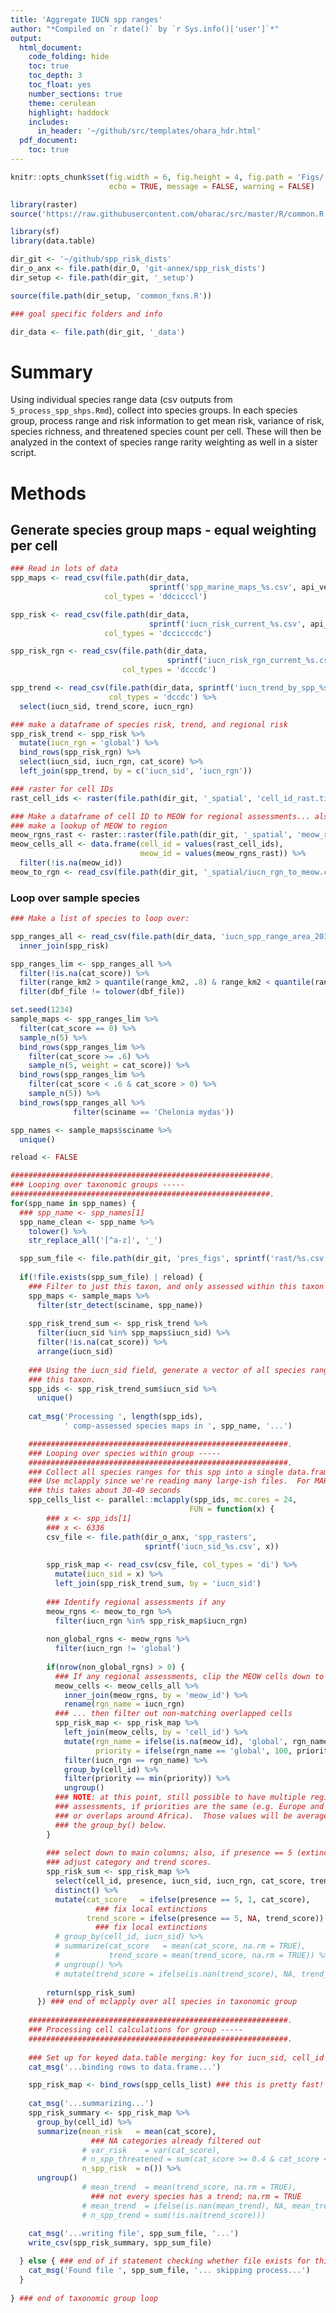 ```yaml
---
title: 'Aggregate IUCN spp ranges'
author: "*Compiled on `r date()` by `r Sys.info()['user']`*"
output: 
  html_document:
    code_folding: hide
    toc: true
    toc_depth: 3
    toc_float: yes
    number_sections: true
    theme: cerulean
    highlight: haddock
    includes: 
      in_header: '~/github/src/templates/ohara_hdr.html'
  pdf_document:
    toc: true
---
```


``` r

knitr::opts_chunk$set(fig.width = 6, fig.height = 4, fig.path = 'Figs/',
                      echo = TRUE, message = FALSE, warning = FALSE)

library(raster)
source('https://raw.githubusercontent.com/oharac/src/master/R/common.R')

library(sf)
library(data.table)

dir_git <- '~/github/spp_risk_dists'
dir_o_anx <- file.path(dir_O, 'git-annex/spp_risk_dists')
dir_setup <- file.path(dir_git, '_setup')

source(file.path(dir_setup, 'common_fxns.R'))

### goal specific folders and info

dir_data <- file.path(dir_git, '_data')

```

# Summary

Using individual species range data (csv outputs from `5_process_spp_shps.Rmd`), collect into species groups.  In each species group, process range and risk information to get mean risk, variance of risk, species richness, and threatened species count per cell.  These will then be analyzed in the context of species range rarity weighting as well in a sister script.

# Methods

## Generate species group maps - equal weighting per cell

``` r

### Read in lots of data
spp_maps <- read_csv(file.path(dir_data, 
                               sprintf('spp_marine_maps_%s.csv', api_version)),
                     col_types = 'ddcicccl')

spp_risk <- read_csv(file.path(dir_data, 
                               sprintf('iucn_risk_current_%s.csv', api_version)),
                     col_types = 'dccicccdc')

spp_risk_rgn <- read_csv(file.path(dir_data, 
                                   sprintf('iucn_risk_rgn_current_%s.csv', api_version)),
                         col_types = 'dcccdc')

spp_trend <- read_csv(file.path(dir_data, sprintf('iucn_trend_by_spp_%s.csv', api_version)),
                      col_types = 'dccdc') %>%
  select(iucn_sid, trend_score, iucn_rgn)

### make a dataframe of species risk, trend, and regional risk
spp_risk_trend <- spp_risk %>%
  mutate(iucn_rgn = 'global') %>%
  bind_rows(spp_risk_rgn) %>%
  select(iucn_sid, iucn_rgn, cat_score) %>%
  left_join(spp_trend, by = c('iucn_sid', 'iucn_rgn'))

### raster for cell IDs
rast_cell_ids <- raster(file.path(dir_git, '_spatial', 'cell_id_rast.tif'))

### Make a dataframe of cell ID to MEOW for regional assessments... also 
### make a lookup of MEOW to region
meow_rgns_rast <- raster::raster(file.path(dir_git, '_spatial', 'meow_rast.tif'))
meow_cells_all <- data.frame(cell_id = values(rast_cell_ids),
                             meow_id = values(meow_rgns_rast)) %>%
  filter(!is.na(meow_id))
meow_to_rgn <- read_csv(file.path(dir_git, '_spatial/iucn_rgn_to_meow.csv'))

```

### Loop over sample species

``` r
### Make a list of species to loop over:

spp_ranges_all <- read_csv(file.path(dir_data, 'iucn_spp_range_area_2018-1.csv')) %>%
  inner_join(spp_risk) 

spp_ranges_lim <- spp_ranges_all %>%
  filter(!is.na(cat_score)) %>%
  filter(range_km2 > quantile(range_km2, .8) & range_km2 < quantile(range_km2, .98)) %>%
  filter(dbf_file != tolower(dbf_file))

set.seed(1234)
sample_maps <- spp_ranges_lim %>%
  filter(cat_score == 0) %>%
  sample_n(5) %>%
  bind_rows(spp_ranges_lim %>%
    filter(cat_score >= .6) %>%
    sample_n(5, weight = cat_score)) %>%
  bind_rows(spp_ranges_lim %>%
    filter(cat_score < .6 & cat_score > 0) %>%
    sample_n(5)) %>%
  bind_rows(spp_ranges_all %>%
              filter(sciname == 'Chelonia mydas'))

spp_names <- sample_maps$sciname %>% 
  unique()

reload <- FALSE

##########################################################.
### Looping over taxonomic groups -----
##########################################################.
for(spp_name in spp_names) {
  ### spp_name <- spp_names[1]
  spp_name_clean <- spp_name %>%
    tolower() %>%
    str_replace_all('[^a-z]', '_')

  spp_sum_file <- file.path(dir_git, 'pres_figs', sprintf('rast/%s.csv', spp_name_clean))
  
  if(!file.exists(spp_sum_file) | reload) {
    ### Filter to just this taxon, and only assessed within this taxon
    spp_maps <- sample_maps %>%
      filter(str_detect(sciname, spp_name))
    
    spp_risk_trend_sum <- spp_risk_trend %>%
      filter(iucn_sid %in% spp_maps$iucn_sid) %>%
      filter(!is.na(cat_score)) %>%
      arrange(iucn_sid)
    
    ### Using the iucn_sid field, generate a vector of all species range files for
    ### this taxon.
    spp_ids <- spp_risk_trend_sum$iucn_sid %>%
      unique()
    
    cat_msg('Processing ', length(spp_ids),
            ' comp-assessed species maps in ', spp_name, '...')

    ##########################################################.
    ### Looping over species within group -----
    ##########################################################.
    ### Collect all species ranges for this spp into a single data.frame.
    ### Use mclapply since we're reading many large-ish files.  For MARINE_MAMMALS (85 assessed spp)
    ### this takes about 30-40 seconds
    spp_cells_list <- parallel::mclapply(spp_ids, mc.cores = 24,
                                        FUN = function(x) {
        ### x <- spp_ids[1]
        ### x <- 6336                            
        csv_file <- file.path(dir_o_anx, 'spp_rasters', 
                              sprintf('iucn_sid_%s.csv', x))
        
        spp_risk_map <- read_csv(csv_file, col_types = 'di') %>%
          mutate(iucn_sid = x) %>%
          left_join(spp_risk_trend_sum, by = 'iucn_sid') 
        
        ### Identify regional assessments if any
        meow_rgns <- meow_to_rgn %>%
          filter(iucn_rgn %in% spp_risk_map$iucn_rgn)
        
        non_global_rgns <- meow_rgns %>%
          filter(iucn_rgn != 'global')
  
        if(nrow(non_global_rgns) > 0) {
          ### If any regional assessments, clip the MEOW cells down to the appropriate region...
          meow_cells <- meow_cells_all %>%
            inner_join(meow_rgns, by = 'meow_id') %>%
            rename(rgn_name = iucn_rgn)
          ### ... then filter out non-matching overlapped cells
          spp_risk_map <- spp_risk_map %>%
            left_join(meow_cells, by = 'cell_id') %>%
            mutate(rgn_name = ifelse(is.na(meow_id), 'global', rgn_name),
                   priority = ifelse(rgn_name == 'global', 100, priority)) %>%
            filter(iucn_rgn == rgn_name) %>%
            group_by(cell_id) %>%
            filter(priority == min(priority)) %>%
            ungroup()
          ### NOTE: at this point, still possible to have multiple regional
          ### assessments, if priorities are the same (e.g. Europe and Pan Africa,
          ### or overlaps around Africa).  Those values will be averaged in
          ### the group_by() below.
        }
        
        ### select down to main columns; also, if presence == 5 (extinct), 
        ### adjust category and trend scores.
        spp_risk_sum <- spp_risk_map %>%
          select(cell_id, presence, iucn_sid, iucn_rgn, cat_score, trend_score) %>%
          distinct() %>%
          mutate(cat_score   = ifelse(presence == 5, 1, cat_score),        
                   ### fix local extinctions
                 trend_score = ifelse(presence == 5, NA, trend_score)) # %>% 
                   ### fix local extinctions
          # group_by(cell_id, iucn_sid) %>%
          # summarize(cat_score   = mean(cat_score, na.rm = TRUE),
          #           trend_score = mean(trend_score, na.rm = TRUE)) %>%
          # ungroup() %>%
          # mutate(trend_score = ifelse(is.nan(trend_score), NA, trend_score))
        
        return(spp_risk_sum)
      }) ### end of mclapply over all species in taxonomic group
  
    ##########################################################.
    ### Processing cell calculations for group -----
    ##########################################################.
  
    ### Set up for keyed data.table merging: key for iucn_sid, cell_id
    cat_msg('...binding rows to data.frame...')

    spp_risk_map <- bind_rows(spp_cells_list) ### this is pretty fast!
    
    cat_msg('...summarizing...')
    spp_risk_summary <- spp_risk_map %>%
      group_by(cell_id) %>%
      summarize(mean_risk   = mean(cat_score),
                  ### NA categories already filtered out
                # var_risk    = var(cat_score),
                # n_spp_threatened = sum(cat_score >= 0.4 & cat_score < 1),  
                n_spp_risk  = n()) %>%
      ungroup()
                # mean_trend  = mean(trend_score, na.rm = TRUE), 
                  ### not every species has a trend; na.rm = TRUE
                # mean_trend  = ifelse(is.nan(mean_trend), NA, mean_trend),
                # n_spp_trend = sum(!is.na(trend_score)))
    
    cat_msg('...writing file', spp_sum_file, '...')
    write_csv(spp_risk_summary, spp_sum_file)

  } else { ### end of if statement checking whether file exists for this taxon
    cat_msg('Found file ', spp_sum_file, '... skipping process...')
  }
  
} ### end of taxonomic group loop
  
```
